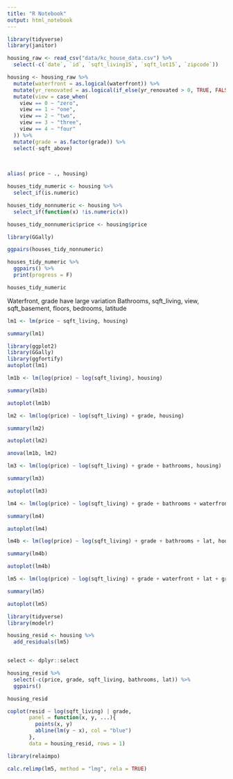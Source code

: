 ```yaml
---
title: "R Notebook"
output: html_notebook
---
```


```r
library(tidyverse)
library(janitor)

housing_raw <- read_csv("data/kc_house_data.csv") %>% 
  select(-c(`date`, `id`, `sqft_living15`, `sqft_lot15`, `zipcode`))
```

```r
housing <- housing_raw %>% 
  mutate(waterfront = as.logical(waterfront)) %>% 
  mutate(yr_renovated = as.logical(if_else(yr_renovated > 0, TRUE, FALSE))) %>% 
  mutate(view = case_when(
    view == 0 ~ "zero",
    view == 1 ~ "one",
    view == 2 ~ "two",
    view == 3 ~ "three",
    view == 4 ~ "four"
  )) %>% 
  mutate(grade = as.factor(grade)) %>% 
  select(-sqft_above)
  
  
```

```r
alias( price ~ ., housing)
```


```r
houses_tidy_numeric <- housing %>%
  select_if(is.numeric)

houses_tidy_nonnumeric <- housing %>%
  select_if(function(x) !is.numeric(x))

houses_tidy_nonnumeric$price <- housing$price

library(GGally)

ggpairs(houses_tidy_nonnumeric)
```

```r
houses_tidy_numeric %>% 
  ggpairs() %>% 
  print(progress = F)

houses_tidy_numeric
```



Waterfront, grade have large variation
Bathrooms, sqft_living, view, sqft_basement, floors, bedrooms, latitude

```r
lm1 <- lm(price ~ sqft_living, housing)

summary(lm1)
```
```r
library(ggplot2)
library(GGally)
library(ggfortify)
autoplot(lm1)
```

```r
lm1b <- lm(log(price) ~ log(sqft_living), housing)

summary(lm1b)
```

```r
autoplot(lm1b)
```

```r
lm2 <- lm(log(price) ~ log(sqft_living) + grade, housing)

summary(lm2)
```
```r
autoplot(lm2)
```

```r
anova(lm1b, lm2)
```

```r
lm3 <- lm(log(price) ~ log(sqft_living) + grade + bathrooms, housing)

summary(lm3)
```

```r
autoplot(lm3)
```

```r
lm4 <- lm(log(price) ~ log(sqft_living) + grade + bathrooms + waterfront, housing)

summary(lm4)
```
```r
autoplot(lm4)
```

```r
lm4b <- lm(log(price) ~ log(sqft_living) + grade + bathrooms + lat, housing)

summary(lm4b)
```

```r
autoplot(lm4b)
```

```r
lm5 <- lm(log(price) ~ log(sqft_living) + grade + waterfront + lat + grade:lat, housing)

summary(lm5)
```
```r
autoplot(lm5)
```



```r
library(tidyverse)
library(modelr)

housing_resid <- housing %>% 
  add_residuals(lm5) 


select <- dplyr::select

housing_resid %>% 
  select(-c(price, grade, sqft_living, bathrooms, lat)) %>% 
  ggpairs()

housing_resid
```

```r
coplot(resid ~ log(sqft_living) | grade,
       panel = function(x, y, ...){
         points(x, y)
         abline(lm(y ~ x), col = "blue")
       },
       data = housing_resid, rows = 1)
```


```r
library(relaimpo)
```

```r
calc.relimp(lm5, method = "lmg", rela = TRUE)
```

